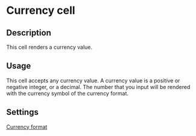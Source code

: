 # Currency cell

## Description

This cell renders a currency value.

## Usage

This cell accepts any currency value. A currency value is a positive or negative integer, or a decimal.
The number that you input will be rendered with the currency symbol of the currency format.

## Settings

[Currency format](../../../features/columns/column-settings#linking-table-files#currency)
